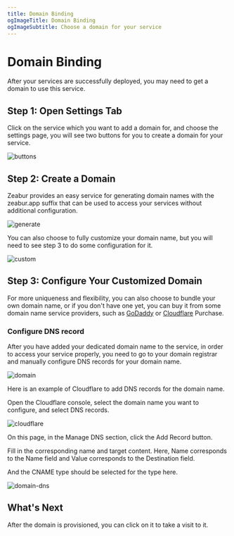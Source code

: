 ```yaml
---
title: Domain Binding
ogImageTitle: Domain Binding
ogImageSubtitle: Choose a domain for your service
---
```


# Domain Binding

After your services are successfully deployed, you may need to get a domain to use this service.

## Step 1: Open Settings Tab

Click on the service which you want to add a domain for, and choose the settings page, you will see two buttons for you to create a domain for your service.

![buttons](/deploy/domain/buttons.en-US.jpg)

## Step 2: Create a Domain

Zeabur provides an easy service for generating domain names with the zeabur.app suffix that can be used to access your services without additional configuration.

![generate](/deploy/domain/generate.en-US.jpg)

You can also choose to fully customize your domain name, but you will need to see step 3 to do some configuration for it.

![custom](/deploy/domain/custom.en-US.jpg)

## Step 3: Configure Your Customized Domain

For more uniqueness and flexibility, you can also choose to bundle your own domain name, or if you don't have one yet, you can buy it from some domain name service providers, such as [GoDaddy](https://www.godaddy.com) or [Cloudflare](https://www.cloudflare.com) Purchase.

### Configure DNS record

After you have added your dedicated domain name to the service, in order to access your service properly, you need to go to your domain registrar and manually configure DNS records for your domain name.

![domain](/deploy/domain/domain.en-US.jpg)

Here is an example of Cloudflare to add DNS records for the domain name.

Open the Cloudflare console, select the domain name you want to configure, and select DNS records.

![cloudflare](/deploy/domain/cloudflare.en-US.jpg)

On this page, in the Manage DNS section, click the Add Record button.

Fill in the corresponding name and target content. Here, Name corresponds to the Name field and Value corresponds to the Destination field. 

And the CNAME type should be selected for the type here.

![domain-dns](/deploy/domain/domain-dns.en-US.jpg)

## What's Next

After the domain is provisioned, you can click on it to take a visit to it.
